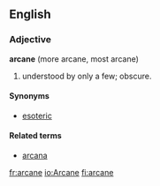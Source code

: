 ==English==
===Adjective===
'''arcane''' (more arcane, most arcane)

#understood by only a few; obscure.

====Synonyms====
*[[esoteric]]

====Related terms====
*[[arcana]]

[[fr:arcane]]
[[io:Arcane]]
[[fi:arcane]]
